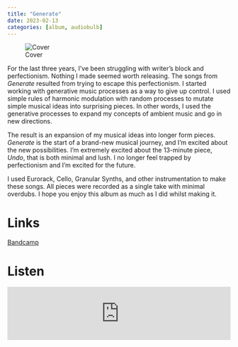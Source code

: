 ```yaml
---
title: "Generate"
date: 2023-02-13
categories: [album, audiobulb]
---
```


![Cover](cover.jpeg) 

For the last three years, I've been struggling with writer's block and perfectionism. Nothing I made seemed worth releasing. The songs from *Generate* resulted from trying to escape this perfectionism. I started working with generative music processes as a way to give up control. I used simple rules of harmonic modulation with random processes to mutate simple musical ideas into surprising pieces. In other words, I used the generative processes to expand my concepts of ambient music and go in new directions.

The result is an expansion of my musical ideas into longer form pieces. *Generate* is the start of a brand-new musical journey, and I'm excited about the new possibilities. I'm extremely excited about the 13-minute piece, *Undo*, that is both minimal and lush. I no longer feel trapped by perfectionism and I'm excited for the future.

I used Eurorack, Cello, Granular Synths, and other instrumentation to make these songs. All pieces were recorded as a single take with minimal overdubs. I hope you enjoy this album as much as I did whilst making it.

# Links

[Bandcamp](https://theoo-ray.bandcamp.com/album/generate){.btn .btn-primary role="button"} 

# Listen

<iframe style="border: 0; width: 100%; height: 120px;" src="https://bandcamp.com/EmbeddedPlayer/album=1067628192/size=large/bgcol=ffffff/linkcol=0687f5/tracklist=false/artwork=small/transparent=true/" seamless><a href="https://theoo-ray.bandcamp.com/album/generate">Generate by The OO-Ray</a></iframe>

